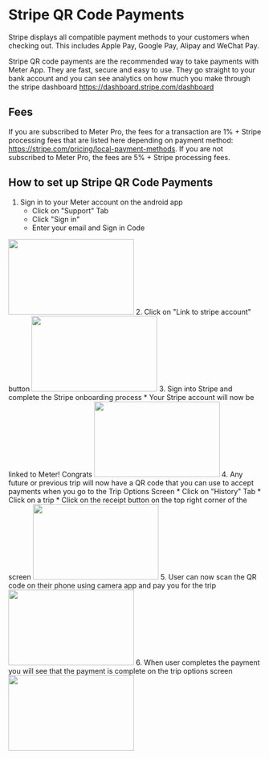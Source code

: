 # Stripe QR Code Payments

Stripe displays all compatible payment methods to your customers when checking out. This includes Apple Pay, Google Pay, Alipay and WeChat Pay.

Stripe QR code payments are the recommended way to take payments with Meter App. They are fast, secure and easy to use. They go straight to your bank account and you can see analytics on how much you make through the stripe dashboard https://dashboard.stripe.com/dashboard

## Fees
If you are subscribed to Meter Pro, the fees for a transaction are 1% + Stripe processing fees that are listed here depending on payment method: https://stripe.com/pricing/local-payment-methods. If you are not subscribed to Meter Pro, the fees are 5% + Stripe processing fees.


## How to set up Stripe QR Code Payments

1. Sign in to your Meter account on the android app
    * Click on "Support" Tab
    * Click "Sign in"
    * Enter your email and Sign in Code
<img height="150" src="https://www.meterapp.co/IMG_8965.PNG" width="250"/>
2. Click on "Link to stripe account" button
<img height="150" src="https://www.meterapp.co/IMG_8966.PNG" width="250"/>
3. Sign into Stripe and complete the Stripe onboarding process
    * Your Stripe account will now be linked to Meter! Congrats
<img height="150" src="https://www.meterapp.co/IMG_8966.PNG" width="250"/>
4. Any future or previous trip will now have a QR code that you can use to accept payments when you go to the Trip Options Screen
    * Click on "History" Tab
    * Click on a trip
    * Click on the receipt button on the top right corner of the screen
<img height="150" src="https://www.meterapp.co/IMG_8966.PNG" width="250"/>
5. User can now scan the QR code on their phone using camera app and pay you for the trip
<img height="150" src="https://www.meterapp.co/IMG_8966.PNG" width="250"/>
6. When user completes the payment you will see that the payment is complete on the trip options screen
<img height="150" src="https://www.meterapp.co/IMG_8966.PNG" width="250"/>